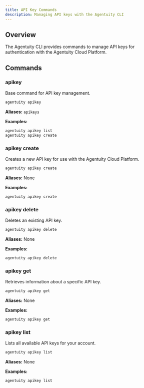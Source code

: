 ```yaml
---
title: API Key Commands
description: Managing API keys with the Agentuity CLI
---
```


## Overview

The Agentuity CLI provides commands to manage API keys for authentication with the Agentuity Cloud Platform.

## Commands

### apikey

Base command for API key management.

```bash
agentuity apikey
```

**Aliases:** `apikeys`

**Examples:**
```bash
agentuity apikey list
agentuity apikey create
```

### apikey create

Creates a new API key for use with the Agentuity Cloud Platform.

```bash
agentuity apikey create
```

**Aliases:** None

**Examples:**
```bash
agentuity apikey create
```

### apikey delete

Deletes an existing API key.

```bash
agentuity apikey delete
```

**Aliases:** None

**Examples:**
```bash
agentuity apikey delete
```

### apikey get

Retrieves information about a specific API key.

```bash
agentuity apikey get
```

**Aliases:** None

**Examples:**
```bash
agentuity apikey get
```

### apikey list

Lists all available API keys for your account.

```bash
agentuity apikey list
```

**Aliases:** None

**Examples:**
```bash
agentuity apikey list
```
